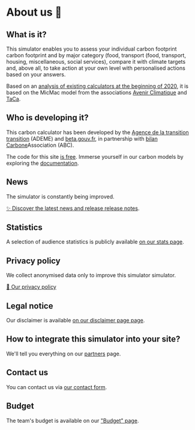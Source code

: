 # About us 🦔

## What is it?

This simulator enables you to assess your individual carbon footprint
carbon footprint and by major category (food, transport
(food, transport, housing, miscellaneous, social services), compare it with
climate targets and, above all, to take action at your own level
with personalised actions based on your answers.

Based on an [analysis of existing calculators at the beginning of
2020](https://abc-transitionbascarbone.fr/wp-content/uploads/2022/03/analyse-des-calculateurs-dempreinte-carbone-individuelle-a-lorigine-de-nos-gestes-climat-vf-.pdf),
it is based on the MicMac model from the associations [Avenir
Climatique](https://avenirclimatique.org/les-outils/) and
<a href="https://www.taca.asso.fr/">TaCa</a>.

## Who is developing it?

This carbon calculator has been developed by the [Agence de la transition
transition](https://www.ademe.fr/) (ADEME) and
<a href="https://beta.gouv.fr/">beta.gouv.fr</a>, in partnership with
<a href="https://www.associationbilancarbone.fr/">bilan Carbone</a>Association
(ABC).

The code for this site <a href="https://github.com/betagouv/ecolab-data">is free</a>.
Immerse yourself in our carbon models by exploring the
<a href="/documentation">documentation</a>.

## News

The simulator is constantly being improved.

[✨️ Discover the latest news and release
release notes](/news).

## Statistics

A selection of audience statistics is publicly available <a href="/stats">on our stats page</a>.

## Privacy policy

We collect anonymised data only to improve this simulator
simulator.

<a href="/vie-privée">🍪 Our privacy policy</a>

## Legal notice

Our disclaimer is available [on our disclaimer page
page](/legal-disclaimers).

## How to integrate this simulator into your site?

We'll tell you everything on our <a href="/partenaires">partners</a> page.

## Contact us

You can contact us via <a href="/contact">our contact form</a>.

## Budget

The team's budget is available on our <a href="/budget">"Budget" page</a>.

